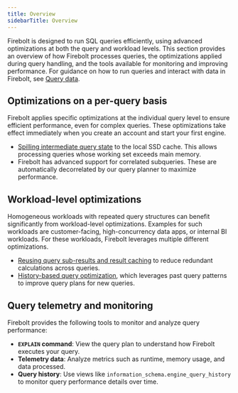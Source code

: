 ```yaml
---
title: Overview
sidebarTitle: Overview
---
```


Firebolt is designed to run SQL queries efficiently, using advanced optimizations at both the query and workload levels. This section provides an overview of how Firebolt processes queries, the optimizations applied during query handling, and the tools available for monitoring and improving performance. For guidance on how to run queries and interact with data in Firebolt, see [Query data](/Guides/query-data/index.md ).  

## Optimizations on a per-query basis
Firebolt applies specific optimizations at the individual query level to ensure efficient performance, even for complex queries.
These optimizations take effect immediately when you create an account and start your first engine.

* [Spilling intermediate query state](./understand-spilling) to the local SSD cache. This allows processing queries whose working set exceeds main memory.
* Firebolt has advanced support for correlated subqueries. These are automatically decorrelated by our query planner to maximize performance.

## Workload-level optimizations
Homogeneous workloads with repeated query structures can benefit significantly from workload-level optimizations.
Examples for such workloads are customer-facing, high-concurrency data apps, or internal BI workloads.
For these workloads, Firebolt leverages multiple different optimizations.

* [Reusing query sub-results and result caching](./understand-query-performance-subresult) to reduce redundant calculations across queries.
* [History-based query optimization](./understand-query-performance-hbs), which leverages past query patterns to improve query plans for new queries.

## Query telemetry and monitoring  
Firebolt provides the following tools to monitor and analyze query performance:  

- **`EXPLAIN` command**: View the query plan to understand how Firebolt executes your query.  
- **Telemetry data**: Analyze metrics such as runtime, memory usage, and data processed.  
- **Query history**: Use views like `information_schema.engine_query_history` to monitor query performance details over time.  